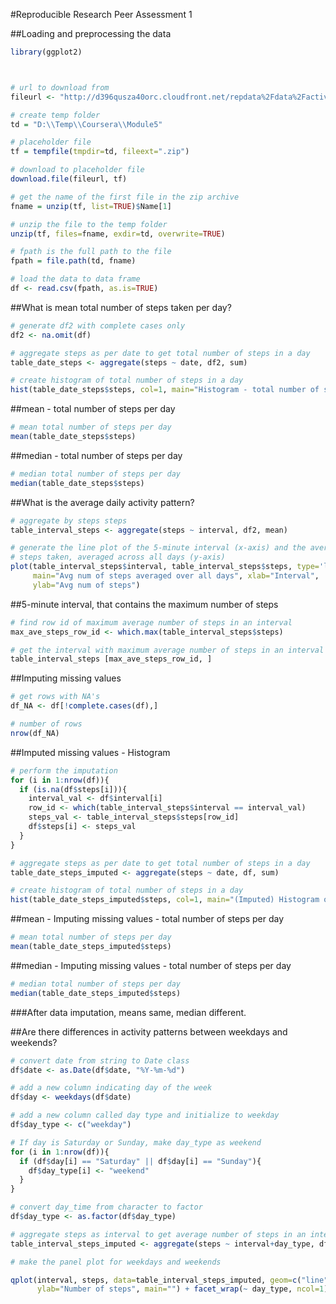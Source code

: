 
#Reproducible Research Peer Assessment 1

##Loading and preprocessing the data
  
```r
library(ggplot2)



# url to download from
fileurl <- "http://d396qusza40orc.cloudfront.net/repdata%2Fdata%2Factivity.zip"

# create temp folder
td = "D:\\Temp\\Coursera\\Module5"

# placeholder file
tf = tempfile(tmpdir=td, fileext=".zip")

# download to placeholder file
download.file(fileurl, tf)

# get the name of the first file in the zip archive
fname = unzip(tf, list=TRUE)$Name[1]

# unzip the file to the temp folder
unzip(tf, files=fname, exdir=td, overwrite=TRUE)

# fpath is the full path to the file
fpath = file.path(td, fname)

# load the data to data frame
df <- read.csv(fpath, as.is=TRUE)

```

##What is mean total number of steps taken per day?

```r
# generate df2 with complete cases only
df2 <- na.omit(df)

# aggregate steps as per date to get total number of steps in a day
table_date_steps <- aggregate(steps ~ date, df2, sum)

# create histogram of total number of steps in a day
hist(table_date_steps$steps, col=1, main="Histogram - total number of steps per day", xlab="Total number of steps in a day")
```

##mean - total number of steps per day

```r
# mean total number of steps per day
mean(table_date_steps$steps)
```

##median - total number of steps per day

```r
# median total number of steps per day
median(table_date_steps$steps)
```

##What is the average daily activity pattern?

```r
# aggregate by steps steps
table_interval_steps <- aggregate(steps ~ interval, df2, mean)

# generate the line plot of the 5-minute interval (x-axis) and the average number of 
# steps taken, averaged across all days (y-axis)
plot(table_interval_steps$interval, table_interval_steps$steps, type='l', col=1, 
     main="Avg num of steps averaged over all days", xlab="Interval", 
     ylab="Avg num of steps")
```

##5-minute interval, that contains the maximum number of steps

```r
# find row id of maximum average number of steps in an interval
max_ave_steps_row_id <- which.max(table_interval_steps$steps)

# get the interval with maximum average number of steps in an interval
table_interval_steps [max_ave_steps_row_id, ]
```

##Imputing missing values

```r
# get rows with NA's
df_NA <- df[!complete.cases(df),]

# number of rows
nrow(df_NA)
```

##Imputed missing values - Histogram


```r
# perform the imputation
for (i in 1:nrow(df)){
  if (is.na(df$steps[i])){
    interval_val <- df$interval[i]
    row_id <- which(table_interval_steps$interval == interval_val)
    steps_val <- table_interval_steps$steps[row_id]
    df$steps[i] <- steps_val
  }
}

# aggregate steps as per date to get total number of steps in a day
table_date_steps_imputed <- aggregate(steps ~ date, df, sum)

# create histogram of total number of steps in a day
hist(table_date_steps_imputed$steps, col=1, main="(Imputed) Histogram of total number of steps per day", xlab="Total number of steps in a day")
```

##mean - Imputing missing values - total number of steps per day

```r
# mean total number of steps per day
mean(table_date_steps_imputed$steps)
```

##median - Imputing missing values - total number of steps per day

```r
# median total number of steps per day
median(table_date_steps_imputed$steps)
```

###After data imputation, means same, median different.

##Are there differences in activity patterns between weekdays and weekends?

```r
# convert date from string to Date class
df$date <- as.Date(df$date, "%Y-%m-%d")

# add a new column indicating day of the week 
df$day <- weekdays(df$date)

# add a new column called day type and initialize to weekday
df$day_type <- c("weekday")

# If day is Saturday or Sunday, make day_type as weekend
for (i in 1:nrow(df)){
  if (df$day[i] == "Saturday" || df$day[i] == "Sunday"){
    df$day_type[i] <- "weekend"
  }
}

# convert day_time from character to factor
df$day_type <- as.factor(df$day_type)

# aggregate steps as interval to get average number of steps in an interval across all days
table_interval_steps_imputed <- aggregate(steps ~ interval+day_type, df, mean)

# make the panel plot for weekdays and weekends

qplot(interval, steps, data=table_interval_steps_imputed, geom=c("line"), xlab="Interval", 
      ylab="Number of steps", main="") + facet_wrap(~ day_type, ncol=1)
```

